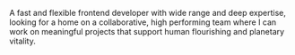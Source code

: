 <p>
  A fast and flexible frontend developer with wide range and deep expertise, looking for a home on a
  collaborative, high performing team where I can work on meaningful projects that support human
  flourishing and planetary vitality.
</p>
